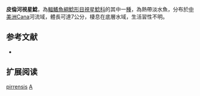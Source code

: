 {{Speciesbox
| name = 皮倫河視星鯰
| image = 
| image_width = 250px
| image_caption = 
| status = NE
| status_system = IUCN3.1
| genus = Astroblepus
| species = pirrensis
| authority = Meek & Hildebrand, 1913
| synonyms = *''Cyclopium pirrense'', Meek & Hildebrand, 1913
*''Astroblepus pirrense'', Meek & Hildebrand, 1913
}}

'''皮倫河視星鯰'''，為[[輻鰭魚綱|輻鰭魚綱]][[鯰形目|鯰形目]][[視星鯰科|視星鯰科]]的其中一[[種|種]]，為熱帶淡水魚，分布於[[中美洲|中美洲]]Cana河流域，體長可達7公分，棲息在底層水域，生活習性不明。

==参考文献==
*{{FishBase_species|genus=Astroblepus|species=pirrensis|year=2014|month=11}}

== 扩展阅读 ==
{{refbegin}}
{{wikispecies-inline|Astroblepus pirrensis|皮倫河視星鯰}}
{{refend}}
{{Taxonbar|from=Q5598057}}

[[Category:視星鯰屬|pirrensis]]
[[Category:1913年描述的魚類|A]]